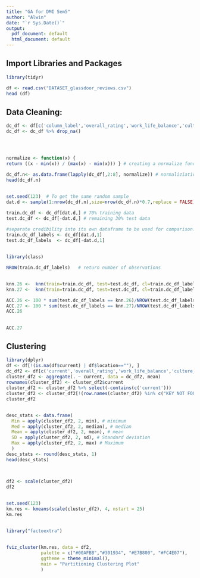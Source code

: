 ---
title: "GA for DMI Sem5"
author: "Alwin"
date: "`r Sys.Date()`"
output:
  pdf_document: default
  html_document: default
---
## Import Libraries and Packages


```{r}
library(tidyr)


```




```{r}
df <- read.csv("DATASET_glassdoor_reviews.csv")
head (df)

```

##  Data Cleaning:


```{r}
dc_df <- df[c('column_label','overall_rating','work_life_balance','culture_values','diversity_inclusion','career_opp','comp_benefits','senior_mgmt')]
dc_df <- dc_df %>% drop_na() 




```

## 


```{r}
normalize <- function(x) {
return ((x - min(x)) / (max(x) - min(x))) } # creating a normalize function to keep x and y values within range

dc_df.n<- as.data.frame(lapply(dc_df[,2:8], normalize)) # normaliziation is applied to all variables except credibility since it is the predicted variable.
head(dc_df.n)


```

## 


```{r}
set.seed(123)  # To get the same random sample
dat.d <- sample(1:nrow(dc_df.n),size=nrow(dc_df.n)*0.7,replace = FALSE) #random selection of 70% data.

train.dc_df <- dc_df[dat.d,] # 70% training data
test.dc_df <- dc_df[-dat.d,] # remaining 30% test data

#separate credibility into its own dataframe to be used for comparison.
train.dc_df_labels <- dc_df[dat.d,1]
test.dc_df_labels  <- dc_df[-dat.d,1]  

```

## 


```{r}
library(class)         

NROW(train.dc_df_labels)   # return number of observations


```

## 


```{r}
knn.26 <-  knn(train=train.dc_df, test=test.dc_df, cl=train.dc_df_labels, k=26)
knn.27 <-  knn(train=train.dc_df, test=test.dc_df, cl=train.dc_df_labels, k=27)

ACC.26 <- 100 * sum(test.dc_df_labels == knn.26)/NROW(test.dc_df_labels)  # For knn = 26
ACC.27 <- 100 * sum(test.dc_df_labels == knn.27)/NROW(test.dc_df_labels)  # For knn = 27
ACC.26


```

## 


```{r}
ACC.27  


```

## Clustering


```{r}
library(dplyr)
df <- df[!(is.na(df$current) | df$location==""), ]
dc_df2 <- df[c('current','overall_rating','work_life_balance','culture_values','comp_benefits')]
cluster_df2 <- aggregate(. ~ current, data = dc_df2, mean)
rownames(cluster_df2) <- cluster_df2$current
cluster_df2 <- cluster_df2 %>% select(-contains(c('current')))
cluster_df2 <- cluster_df2[!(row.names(cluster_df2) %in% c("KEY NOT FOUND: jobLine.per_diem-former","KEY NOT FOUND: jobLine.temporary-former")),]
cluster_df2
```

## 


```{r}
desc_stats <- data.frame(
  Min = apply(cluster_df2, 2, min), # minimum
  Med = apply(cluster_df2, 2, median), # median
  Mean = apply(cluster_df2, 2, mean), # mean
  SD = apply(cluster_df2, 2, sd), # Standard deviation
  Max = apply(cluster_df2, 2, max) # Maximum
  )
desc_stats <- round(desc_stats, 1)
head(desc_stats)



```

## 


```{r}
df2 <- scale(cluster_df2)
df2

```

## 


```{r}
set.seed(123)
km.res <- kmeans(scale(cluster_df2), 4, nstart = 25)
km.res


```
## 


```{r}
library("factoextra")

```

## 


```{r}
fviz_cluster(km.res, data = df2,
             palette = c("#00AFBB","#301934", "#E7B800", "#FC4E07"),
             ggtheme = theme_minimal(),
             main = "Partitioning Clustering Plot"
             )


```


